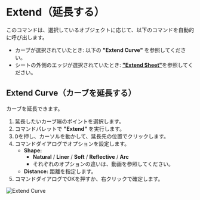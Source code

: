 
# Extend（延長する）

<Reference shortcut="" command="Extend" button="" />

このコマンドは、選択しているオブジェクトに応じて、以下のコマンドを自動的に呼び出します。

- カーブが選択されていたとき: 以下の **"Extend Curve"** を参照してください。
- シートの外側のエッジが選択されていたとき: [**"Extend Sheet"**](../solid/extend)を参照してください。

## Extend Curve（カーブを延長する）

カーブを延長できます。

1. 延長したいカーブ端のポイントを選択します。
2. コマンドパレットで **"Extend"** を実行します。
3. <kbd>D</kbd>を押し、カーソルを動かして、延長先の位置でクリックします。
4. コマンドダイアログでオプションを設定します。
   - **Shape:**
        - **Natural** / **Liner** /  **Soft** /  **Reflective** / **Arc**
        - それぞれのオプションの違いは、動画を参照してください。
   - **Distance:** 距離を指定します。
5. コマンドダイアログでOKを押すか、右クリックで確定します。

![Extend Curve](/img/extend-curve.gif)




